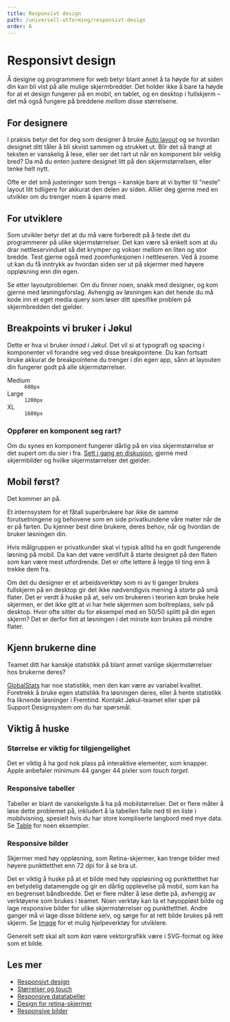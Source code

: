 ```yaml
---
title: Responsivt design
path: /universell-utforming/responsivt-design
order: 6
---
```


# Responsivt design

<Ingress>
    Å designe og programmere for web betyr blant annet å ta høyde for at siden din kan bli vist på alle mulige
    skjermbredder. Det holder ikke å bare ta høyde for at et design fungerer på en mobil, en tablet, og en desktop i
    fullskjerm – det må også fungere på breddene <em>mellom</em> disse størrelsene.
</Ingress>

## For designere

I praksis betyr det for deg som designer å bruke [Auto layout](https://help.figma.com/hc/en-us/articles/360040451373-Create-dynamic-designs-with-Auto-Layout) og se hvordan designet ditt tåler å bli skvist sammen og strukket ut. Blir det så trangt at teksten er vanskelig å lese, eller ser det rart ut når en komponent blir veldig bred? Da må du enten justere designet litt på den skjermstørrelsen, eller tenke helt nytt.

Ofte er det små justeringer som trengs – kanskje bare at vi bytter til "neste" layout litt tidligere for akkurat den delen av siden. Alliér deg gjerne med en utvikler om du trenger noen å sparre med.

## For utviklere

Som utvikler betyr det at du må være forberedt på å teste det du programmerer på ulike skjermstørrelser. Det kan være så enkelt som at du drar nettleservinduet så det krymper og vokser mellom en liten og stor bredde. Test gjerne også med zoomfunksjonen i nettleseren. Ved å zoome ut kan du få inntrykk av hvordan siden ser ut på skjermer med høyere oppløsning enn din egen.

Se etter layoutproblemer. Om du finner noen, snakk med designer, og kom gjerne med løsningsforslag. Avhengig av løsningen kan det hende du må kode inn et eget media query som løser ditt spesifike problem på skjermbredden det gjelder.

## Breakpoints vi bruker i Jøkul

<div className="jkl-portal-paragraph">
    <InfoMessageBox role="none presentation" fullWidth title="Du står fritt til å lage egne breakpoints">
        Dette er hva vi bruker <i>innad i Jøkul</i>. Det vil si at typografi og spacing i komponenter vil forandre seg
        ved disse breakpointene. Du kan fortsatt bruke akkurat de breakpointene du trenger i din egen app, sånn at
        layouten din fungerer godt på alle skjermstørrelser.
    </InfoMessageBox>
</div>

<div className="jkl-portal-paragraph jkl-spacing-40--top">
    <dl>
        <dt>Medium</dt>
        <dd>
            <code>680px</code>
        </dd>
        <dt>Large</dt>
        <dd>
            <code>1200px</code>
        </dd>
        <dt>XL</dt>
        <dd>
            <code>1600px</code>
        </dd>
    </dl>
</div>

### Oppfører en komponent seg rart?

Om du synes en komponent fungerer dårlig på en viss skjermstørrelse er det supert om du sier i fra. [Sett i gang en diskusjon](/guider/hvordan-endre-jokul), gjerne med skjermbilder og hvilke skjermstørrelser det gjelder.

## Mobil først?

Det kommer an på.

Et internsystem for et fåtall superbrukere har ikke de samme forutsetningene og behovene som en side privatkundene våre møter når de er på farten. Du kjenner best dine brukere, deres behov, når og hvordan de bruker løsningen din.

Hvis målgruppen er privatkunder skal vi typisk alltid ha en godt fungerende løsning på mobil. Da kan det være verdifult å starte designet på den flaten som kan være mest utfordrende. Det er ofte lettere å legge til ting enn å trekke dem fra.

Om det du designer er et arbeidsverktøy som ni av ti ganger brukes fullskjerm på en desktop gir det ikke nødvendigvis mening å _starte_ på små flater. Det er verdt å huske på at, selv om brukeren i teorien _kan_ bruke hele skjermen, er det ikke gitt at vi har hele skjermen som boltreplass, selv på desktop. Hvor ofte sitter du for eksempel med en 50/50 splitt på din egen skjerm? Det er derfor fint at løsningen i det minste _kan_ brukes på mindre flater.

## Kjenn brukerne dine

Teamet ditt har kanskje statistikk på blant annet vanlige skjermstørrelser hos brukerne deres?

[GlobalStats](https://gs.statcounter.com/screen-resolution-stats/all/norway) har noe statistikk, men den kan være av variabel kvalitet. Foretrekk å bruke egen statistikk fra løsningen deres, eller å hente statistikk fra liknende løsninger i Fremtind. Kontakt Jøkul-teamet eller spør på Support Designsystem om du har spørsmål.

## Viktig å huske

### Størrelse er viktig for tilgjengelighet

Det er viktig å ha god nok plass på interaktive elementer, som knapper. Apple anbefaler minimum 44 ganger 44 pixler som <i lang="en">touch target</i>.

### Responsive tabeller

Tabeller er blant de vanskeligste å ha på mobilstørrelser. Det er flere måter å løse dette problemet på, inkludert å la tabellen falle ned til en liste i mobilvisning, spesielt hvis du har store kompliserte langbord med mye data. Se [Table](/komponenter/table) for noen eksempler.

### Responsive bilder

Skjermer med høy oppløsning, som Retina-skjermer, kan trenge bilder med høyere punkttetthet enn 72 dpi for å se bra ut.

Det er viktig å huske på at et bilde med høy oppløsning og punkttetthet har en betydelig datamengde og gir en dårlig opplevelse på mobil, som kan ha en begrenset båndbredde. Det er flere måter å løse dette på, avhengig av verktøyene som brukes i teamet. Noen verktøy kan ta et høyoppløst bilde og lage responsive bilder for ulike skjermstørrelser og punkttetthet. Andre ganger må vi lage disse bildene selv, og sørge for at rett bilde brukes på rett skjerm. Se [Image](/komponenter/image) for et mulig hjelpeverktøy for utviklere.

Generelt sett skal alt som <em>kan</em> være vektorgrafikk være i SVG-format og ikke som et bilde.

## Les mer

-   [Responsivt design](https://blog.prototypr.io/a-pragmatic-guide-to-designing-and-building-responsive-web-applications-ff625dd2f206)
-   [Størrelser og touch](https://medium.com/@zacdicko/size-matters-accessibility-and-touch-targets-56e942adc0cc)
-   [Responsive datatabeller](https://medium.com/appnroll-publication/5-practical-solutions-to-make-responsive-data-tables-ff031c48b122)
-   [Design for retina-skjermer](https://www.dbswebsite.com/blog/retina-displays-good-for-web-design/)
-   [Responsive bilder](https://developer.mozilla.org/en-US/docs/Learn/HTML/Multimedia_and_embedding/Responsive_images)
